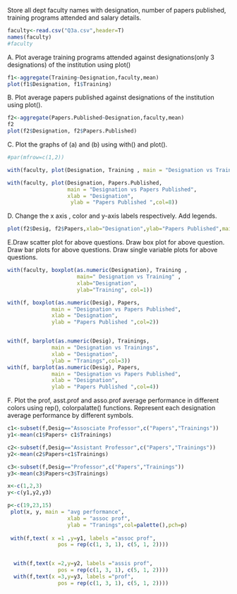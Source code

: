 Store all dept faculty names with designation,  number of papers published, training programs attended and salary details.

```{r}

faculty<-read.csv("Q3a.csv",header=T)
names(faculty)
#faculty

```

A. Plot average training programs attended against designations(only 3 designations)  of the institution using plot()

```{r}

f1<-aggregate(Training~Designation,faculty,mean)
plot(f1$Designation, f1$Training)

```

B. Plot average papers published against designations of  the institution using plot().

```{r}

f2<-aggregate(Papers.Published~Designation,faculty,mean)
f2
plot(f2$Designation, f2$Papers.Published)

```

C. Plot the graphs of (a) and (b) using with() and plot().

```{r}

#par(mfrow=c(1,2))

with(faculty, plot(Designation, Training , main = "Designation vs Trainings", xlab = "Designation",  ylab = "Tranings",col=7))

with(faculty, plot(Designation, Papers.Published, 
                   main = "Designation vs Papers Published", 
                   xlab = "Designation", 
                    ylab = "Papers Published ",col=8))


```

D. Change the x axis , color and y-axis labels respectively.  Add legends. 
```{r}

plot(f2$Desig, f2$Papers,xlab="Designation",ylab="Papers Published",main="Designation vs Papers Published",col=5)

```

E.Draw scatter plot for above questions. Draw box plot for above question.  Draw bar plots for above questions. Draw single variable plots for above questions.

```{r}

with(faculty, boxplot(as.numeric(Designation), Training , 
                      main=" Designation vs Training" ,
                      xlab="Designation",
                      ylab="Training", col=1))

with(f, boxplot(as.numeric(Desig), Papers,
              main = "Designation vs Papers Published",
              xlab = "Designation",
              ylab = "Papers Published ",col=2))


with(f, barplot(as.numeric(Desig), Trainings,
              main = "Designation vs Trainings",
              xlab = "Designation",
              ylab = "Tranings",col=3))
with(f, barplot(as.numeric(Desig), Papers,
              main = "Designation vs Papers Published",
              xlab = "Designation",
              ylab = "Papers Published ",col=4))

```

F. Plot the prof, asst.prof and asso.prof average performance in different colors using rep(), colorpalatte() functions. Represent each designation average performance by different symbols.

```{r}

c1<-subset(f,Desig=="Assosciate Professor",c("Papers","Trainings"))
y1<-mean(c1$Papers+ c1$Trainings)

c2<-subset(f,Desig=="Assistant Professor",c("Papers","Trainings"))
y2<-mean(c2$Papers+c1$Trainings)

c3<-subset(f,Desig=="Professor",c("Papers","Trainings"))
y3<-mean(c3$Papers+c3$Trainings)

x<-c(1,2,3)
y<-c(y1,y2,y3)

p<-c(19,23,15)
 plot(x, y, main = "avg performance", 
                   xlab = "assoc prof", 
                   ylab = "Tranings",col=palette(),pch=p)
 
 with(f,text( x =1 ,y=y1, labels ="assoc prof",
                pos = rep(c(1, 3, 1), c(5, 1, 2)))) 


  with(f,text(x =2,y=y2, labels ="assis prof",
                pos = rep(c(1, 3, 1), c(5, 1, 2)))) 
  with(f,text(x =3,y=y3, labels ="prof",
                pos = rep(c(1, 3, 1), c(5, 1, 2)))) 

```








































































































































































































